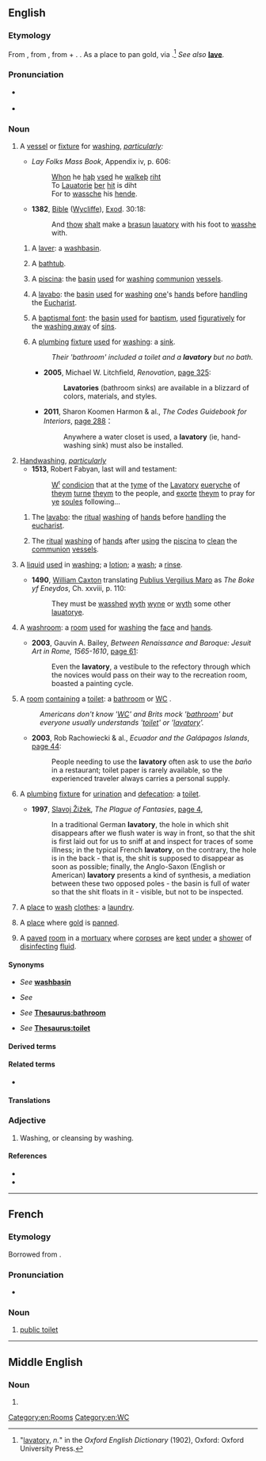 ==English==

===Etymology===
From {{inh|en|enm|lavatorie}}, from {{der|en|LL.|lavatorium}}, from {{der|en|la|lavō|lavāre|to [[wash]]}} + {{m|la|-ium|pos=forming places related to an activity}}. {{doublet|en|lavatorium}}. As a place to pan gold, via {{der|en|es|lavadero}}.<ref>"[http://www.oed.com/view/Entry/106352 lavatory], ''n.''" in the ''Oxford English Dictionary'' (1902), Oxford: Oxford University Press.</ref> ''See also'' '''[[lave]]'''.

===Pronunciation===
* {{a|UK}} {{IPA|/ˈlæv.ə.tɹi/|/ˈlæv.ə.təɹ.i/|lang=en}}
* {{a|US}} {{IPA|/ˈlæv.ə.tɔɹ.i/|lang=en}}

===Noun===
{{en-noun|lavatories}}

# A [[vessel]] or [[fixture]] for [[washing]], ''[[particularly]]:''
#* {{a.|1375}} ''Lay Folks Mass Book'', Appendix iv, p. 606:
#*: [[when|Whon]] he [[has|haþ]] [[used|vsed]] he [[walks|walkeþ]] [[right|riht]]<br>To [[lavatory|Lauatorie]] [[there|þer]] [[it|hit]] is diht<br>For to [[wash|wassche]] his [[hand|hende]].
#* '''1382''', [[w:Bible|Bible]] ([[w:Wycliffe Bible|Wycliffe]]), [[w:Book of Exodus|Exod]]. 30:18:
#*: And [[thou|thow]] [[shall|shalt]] make a [[brazen|brasun]] [[lavatory|lauatory]] with his foot to [[wash|wasshe]] with.
## A [[laver]]: a [[washbasin]].
## {{lb|en|archaic}} A [[bathtub]].
## {{lb|en|Christianity}} A [[piscina]]: the [[basin]] [[use]]d for [[wash]]ing [[communion]] [[vessel]]s.
## {{lb|en|Christianity}} A [[lavabo]]: the [[basin]] [[use]]d for [[wash]]ing [[one]]'s [[hand]]s before [[handling]] the [[Eucharist]].
## {{lb|en|Christianity|usually|_|figurative}} A [[baptismal font]]: the [[basin]] [[use]]d for [[baptism]], [[use]]d [[figurative]]ly for the [[wash away|washing away]] of [[sin]]s.
## A [[plumbing]] [[fixture]] [[use]]d for [[wash]]ing: a [[sink]].
##: ''Their 'bathroom' included a toilet and a '''lavatory''' but no bath.''
##* '''2005''', Michael W. Litchfield, ''Renovation'', [http://books.google.com.au/books?id=CPZQYiuX-W0C&pg=PA325 page 325]:
##*: '''Lavatories''' (bathroom sinks) are available in a blizzard of colors, materials, and styles.
##* '''2011''', Sharon Koomen Harmon & al., ''The Codes Guidebook for Interiors'', [http://books.google.com.au/books?id=BdT-tAR_afAC&pg=PA288 page 288]：
##*: Anywhere a water closet is used, a '''lavatory''' (ie, hand-washing sink) must also be installed.
# [[handwashing|Handwashing]], ''[[particularly]]''
#* '''1513''', Robert Fabyan, last will and testament:
#*: [[wt|W<sup><small>t</small></sup>]] [[condition|condicion]] that at the [[time|tyme]] of the [[lavatory|Lavatory]] [[every|euery]]che of [[them|theym]] [[turn]]e [[them|theym]] to the people, and [[exort]]e [[them|theym]] to pray for [[ye]] [[souls|soules]] following...
## {{lb|en|Christianity}} The [[lavabo]]: the [[ritual]] [[wash]]ing of [[hand]]s before [[handling]] the [[eucharist]].
## {{lb|en|Christianity}} The [[ritual]] [[wash]]ing of [[hand]]s after [[using]] the [[piscina]] to [[clean]] the [[communion]] [[vessel]]s.
# {{lb|en|obsolete}} A [[liquid]] [[use]]d in [[wash]]ing; a [[lotion]]; a [[wash]]; a [[rinse]].
#* '''1490''', [[w:William Caxton|William Caxton]] translating [[w:Publius Vergilius Maro|Publius Vergilius Maro]] as ''The Boke yf Eneydos'', Ch. xxviii, p. 110:
#*: They must be [[wash|wasshed]] [[with|wyth]] [[wine|wyne]] or [[with|wyth]] some other [[lavatory|lauatorye]].
# {{lb|en|dated}} A [[washroom]]: a [[room]] [[use]]d for [[washing]] the [[face]] and [[hand]]s.
#* '''2003''', Gauvin A. Bailey, ''Between Renaissance and Baroque: Jesuit Art in Rome, 1565-1610'', [http://books.google.com.au/books?id=suRw3StCpEEC&pg=PA61 page 61]:
#*: Even the '''lavatory''', a vestibule to the refectory through which the novices would pass on their way to the recreation room, boasted a painting cycle.
# {{lb|en|euphemism}} A [[room]] [[contain]]ing a [[toilet]]: a [[bathroom]] {{qualifier|US}} or [[WC]] {{qualifier|UK}}.
#: ''Americans don't know '[[WC]]' and Brits mock '[[bathroom]]' but everyone usually understands '[[toilet]]' or '[[lavatory]]'.''
#* '''2003''', Rob Rachowiecki & al., ''Ecuador and the Galápagos Islands'', [http://books.google.com.au/books?id=4KQbiA1T-MEC&pg=PA44 page 44]:
#*: People needing to use the '''lavatory''' often ask to use the ''baño'' in a restaurant; toilet paper is rarely available, so the experienced traveler always carries a personal supply.
# {{lb|en|UK|New England}} A [[plumbing]] [[fixture]] for [[urination]] and [[defecation]]: a [[toilet]].
#* '''1997''', [[w:Slavoj Žižek|Slavoj Žižek]], ''The Plague of Fantasies'', [http://books.google.com.au/books?id=NM5PqgKd2dsC&pg=PA4 page 4],
#*: In a traditional German '''lavatory''', the hole in which shit disappears after we flush water is way in front, so that the shit is first laid out for us to sniff at and inspect for traces of some illness; in the typical French '''lavatory''', on the contrary, the hole is in the back - that is, the shit is supposed to disappear as soon as possible; finally, the Anglo-Saxon (English or American) '''lavatory''' presents a kind of synthesis, a mediation between these two opposed poles - the basin is full of water so that the shit floats in it - visible, but not to be inspected.
# {{lb|en|dated}} A [[place]] to [[wash]] [[clothes]]: a [[laundry]].
# {{lb|en|obsolete}} A [[place]] where [[gold]] is [[pan]]ned.
# {{lb|en|obsolete}} A [[paved]] [[room]] in a [[mortuary]] where [[corpse]]s are [[kept]] [[under]] a [[shower]] of [[disinfect]]ing [[fluid]].

====Synonyms====
* {{sense|basin for washing hands}} ''See'' '''[[washbasin]]'''
* {{sense|fixture for washing hands}} ''See'' '''{{l|en|sink}}'''
* {{sense|room with a toilet}} ''See'' '''[[Thesaurus:bathroom]]'''
* {{sense|toilet}} ''See'' '''[[Thesaurus:toilet]]'''

====Derived terms====
{{der3|en|{{l|en|lav}}, {{l|en|lavvy}}
|lavatory attendant
|lavatory basin
|lavatory bowl
|lavatory brush
|lavatory chain
|lavatory cleanser
|lavatory humor
|lavatory joke
|lavatory pan
|lavatory paper
|lavatory period
|lavatory seat
|lavatory stone
|lavatory style
}}

====Related terms====
* {{l|en|lavatorium}}

====Translations====
{{trans-see|sink}}

{{trans-see|toilet}}

===Adjective===
{{en-adj|-}}

# {{lb|en|dated}} Washing, or cleansing by washing.

====References====
<references/>

* {{R:Webster 1913}}
* {{R:Century 1911}}

[[Category:en:Rooms]]
[[Category:en:WC]]

----

==French==

===Etymology===
Borrowed from {{bor|fr|en|lavatory}}.

===Pronunciation===
* {{fr-IPA}}

===Noun===
{{fr-noun|m|lavatories}}

# [[public toilet]]

----

==Middle English==

===Noun===
{{head|enm|noun}}

# {{alt form|lang=enm|lavatorie}}